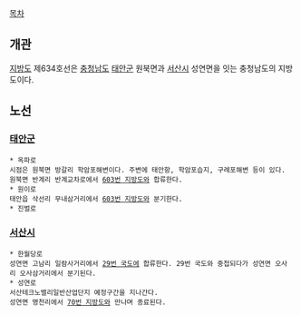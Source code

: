 [[목차]]
== 개관 ==
[[지방도]] 제634호선은 [[충청남도]] [[태안군]] 원북면과 [[서산시]] 성연면을 잇는 충청남도의 지방도이다.

== 노선 ==
=== [[태안군]] ===
 * 옥파로
 시점은 원북면 방갈리 학암포해변이다. 주변에 태안항, 학암포습지, 구례포해변 등이 있다.
 원북면 반계리 반계교차로에서 [[603번 지방도]]와 합류한다.
 * 원이로
 태안읍 삭선리 무내삼거리에서 [[603번 지방도]]와 분기한다.
 * 진벌로
=== [[서산시]] ===
 * 한월당로
 성연면 고남리 일람사거리에서 [[29번 국도]]에 합류한다. 29번 국도와 중첩되다가 성연면 오사리 오사삼거리에서 분기된다.
 * 성연로
 서산테크노밸리일반산업단지 예정구간을 지나간다.
 성연면 명천리에서 [[70번 지방도]]와 만나며 종료된다. 

